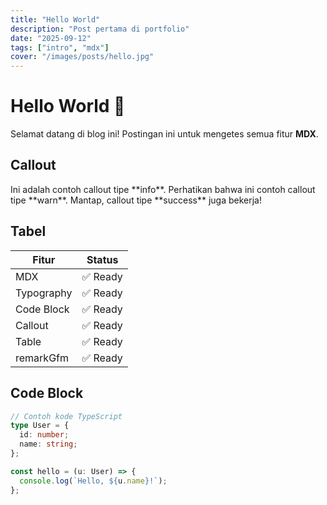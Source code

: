 ```yaml
---
title: "Hello World"
description: "Post pertama di portfolio"
date: "2025-09-12"
tags: ["intro", "mdx"]
cover: "/images/posts/hello.jpg"
---
```


# Hello World 👋

Selamat datang di blog ini! Postingan ini untuk mengetes semua fitur **MDX**.

## Callout

<Callout type="info" title="Note">
  Ini adalah contoh callout tipe **info**.
</Callout>

<Callout type="warn" title="Warning">
  Perhatikan bahwa ini contoh callout tipe **warn**.
</Callout>

<Callout type="success" title="Success">
  Mantap, callout tipe **success** juga bekerja!
</Callout>

## Tabel

| Fitur        | Status   |
|--------------|----------|
| MDX          | ✅ Ready |
| Typography   | ✅ Ready |
| Code Block   | ✅ Ready |
| Callout      | ✅ Ready |
| Table        | ✅ Ready |
| remarkGfm    | ✅ Ready |

## Code Block

```ts
// Contoh kode TypeScript
type User = {
  id: number;
  name: string;
};

const hello = (u: User) => {
  console.log(`Hello, ${u.name}!`);
};
